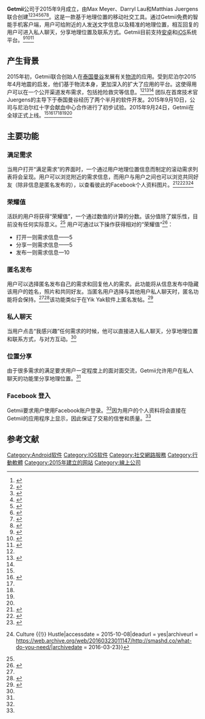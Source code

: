 {{advert|time=2016-01-11T23:45:15+00:00}}
{{Infobox software
| logo                   = [[File:Getmii_Logo.png|160px]]
| logo caption           = Getmii 图标
| author                 = Getmii, Inc.
| developer              = Max Meyer, Darryl Lau, Matthias Juergens
| released               = {{Start date and age|2015|9|24}}
| latest release version = 1.0.1
| operating system       = [[iOS|iOS]], [[安卓|安卓]]
| size                   = 27.8 [[Megabyte|MB]]
| language               = 英语
| status                 = 活跃
| genre                  = [[社交|社交]]
| website                = {{URL|getmii.com}}
}}
'''Getmii'''公司于2015年9月成立，由Max Meyer、Darryl Lau和Matthias Juergens联合创建<ref name="bhpioneer">{{cite web|url=http://www.bhpioneer.com/local_news/article_3772a60c-66c9-11e5-b03d-a39eb4015daf.html|title=New ‘Getmii’ app has roots in Spearfish - Black Hills Pioneer: Local News|publisher=bhpioneer.com|accessdate=2015-10-06|archive-date=2021-02-01|archive-url=https://web.archive.org/web/20210201231622/https://www.bhpioneer.com/local_news/article_3772a60c-66c9-11e5-b03d-a39eb4015daf.html|dead-url=no}}</ref><ref name="crunchbase">{{cite web|url=https://www.crunchbase.com/organization/getmii|title=Getmii | CrunchBase|publisher=crunchbase.com|accessdate=2015-10-06|archive-date=2019-02-16|archive-url=https://web.archive.org/web/20190216055630/https://www.crunchbase.com/organization/getmii|dead-url=no}}</ref><ref name=":0">{{Cite news|url = http://caltechcampuspubs.library.caltech.edu/2927/1/Issue%203%2C%202015-16.pdf|title = The California Tech|last = Pubbi|first = Parul|date = October 12, 2015|work = |access-date = October 17, 2015|via = |archive-date = 2016-03-22|archive-url = https://web.archive.org/web/20160322140536/http://caltechcampuspubs.library.caltech.edu/2927/1/Issue%203%2C%202015-16.pdf|dead-url = no}}</ref><ref name=":1">{{Cite web|url = http://www.thecoastnews.com/2015/11/03/lcc-graduate-partners-launch-getmii-app/|title = The Coast News|date = November 3, 2015|accessdate = November 10, 2015|website = The Coast News Group|publisher = The Coast News Group|last = Burgin|first = Aaron|archive-url = https://web.archive.org/web/20160322030214/http://www.thecoastnews.com/2015/11/03/lcc-graduate-partners-launch-getmii-app/|archive-date = 2016-03-22|dead-url = yes}}</ref><ref name=":2">{{Cite web|title = Uh Oh Google Meet Getmii|url = http://www.hairboutique.com/news_p/index.php/getmiis-max-meyer/|website = Hair And Beauty News by HairBoutique,com|accessdate = 2015-11-10|language = en-US|archive-date = 2020-11-27|archive-url = https://web.archive.org/web/20201127173005/https://www.hairboutique.com/news_p/index.php/getmiis-max-meyer/|dead-url = no}}</ref><ref name=":3">{{Cite web|title = Getmii Digital Campaigining|url = http://www.hairboutique.com/blogs_p/index.php/2015/11/01/getmii-digital-campaigining/|website = www.hairboutique.com|accessdate = 2015-11-10|archive-date = 2017-07-24|archive-url = https://web.archive.org/web/20170724155947/http://www.hairboutique.com/blogs_p/index.php/2015/11/01/getmii-digital-campaigining/|dead-url = no}}</ref><ref>{{Cite web|title = Descargar aplicación Getmii gratis para Android e iOS|url = http://somosgeek.org/descargar-aplicacion-getmii-gratis-para-android-e-ios/|website = SomosGeek|accessdate = 2015-11-10|archive-url = https://web.archive.org/web/20151101010417/http://somosgeek.org/descargar-aplicacion-getmii-gratis-para-android-e-ios/|archive-date = 2015-11-01|dead-url = yes}}</ref><ref name=":4">{{Cite web|title = Domingo - El Universal – Revista semanal - Descarga esta app para solicitar ayuda humanitaria|url = http://www.domingoeluniversal.mx/historias/detalle/Descarga+esta+app+para+solicitar+ayuda+humanitaria-4456|website = www.domingoeluniversal.mx|accessdate = 2015-11-10|archive-url = https://web.archive.org/web/20160304045434/http://www.domingoeluniversal.mx/historias/detalle/Descarga+esta+app+para+solicitar+ayuda+humanitaria-4456|archive-date = 2016-03-04|dead-url = yes}}</ref>。这是一款基于地理位置的移动社交工具。通过Getmii免费的智能手机客户端，用户可给附近的人发送文字信息以及精准的地理位置，相互回复的用户可进入私人聊天，分享地理位置及联系方式。Getmii目前支持[[安卓|安卓]]和[[iOS|iOS]]系统平台。<ref>{{Cite web|title = Getmii on the App Store|url = https://itunes.apple.com/us/app/getmii/id1034695834?mt=8|website = App Store|accessdate = 2015-10-06|archive-date = 2017-08-30|archive-url = https://web.archive.org/web/20170830111233/https://itunes.apple.com/us/app/getmii/id1034695834?mt=8|dead-url = no}}</ref><ref>{{Cite web|title = Getmii - Android Apps on Google Play|url = https://play.google.com/store/apps/details?id=com.savingsasia.masu|website = play.google.com|accessdate = 2015-10-06|archive-date = 2016-04-24|archive-url = https://web.archive.org/web/20160424205752/https://play.google.com/store/apps/details?id=com.savingsasia.masu|dead-url = no}}</ref><ref name=":0">{{Cite news|url = http://caltechcampuspubs.library.caltech.edu/2927/1/Issue%203%2C%202015-16.pdf|title = The California Tech|last = Pubbi|first = Parul|date = October 12, 2015|work = |access-date = October 17, 2015|via = }}</ref>

==产生背景==
2015年初，Getmii联合创始人在[[泰国|泰国]][[曼谷|曼谷]]发展有关[[物流|物流]]的应用。受到尼泊尔2015年4月地震的启发，他们基于物流本身，更加深入的扩大了应用的平台。这使得用户可以在一个公开渠道发布需求，包括抢险救灾等信息。<ref name="bhpioneer"/><ref name=":0">{{Cite news|url = http://caltechcampuspubs.library.caltech.edu/2927/1/Issue%203%2C%202015-16.pdf|title = The California Tech|last = Pubbi|first = Parul|date = October 12, 2015|work = |access-date = October 17, 2015|via = }}</ref><ref name=":1" /> 团队在首席技术官Juergens的主导下于泰国曼谷经历了两个半月的软件开发。2015年9月10日，公司与尼泊尔红十字会献血中心合作进行了初步试验。2015年9月24日，Getmii在全球正式上线。<ref name="bhpioneer"/><ref name=":0">{{Cite news|url = http://caltechcampuspubs.library.caltech.edu/2927/1/Issue%203%2C%202015-16.pdf|title = The California Tech|last = Pubbi|first = Parul|date = October 12, 2015|work = |access-date = October 17, 2015|via = }}</ref><ref name=":1" /><ref name=":2" /><ref name=":3" /><ref name=":4" />

==主要功能==

===满足需求===
当用户打开“满足需求”的界面时，一个通过用户地理位置信息而制定的滚动需求列表将会呈现。用户可以浏览附近的需求信息，而用户与用户之间也可以浏览共同好友（除非信息是匿名发布的），以查看彼此的Facebook个人资料图片。<ref name="bostonglobe">{{cite web|url=https://www.bostonglobe.com/lifestyle/2015/09/27/clickworthy/9VU28lJIU0RDVNpjmG331K/story.html|title=Getmii makes fetch happen - The Boston Globe|publisher=bostonglobe.com|accessdate=2015-10-06|archive-date=2020-08-11|archive-url=https://web.archive.org/web/20200811101444/https://www.bostonglobe.com/lifestyle/2015/09/27/clickworthy/9VU28lJIU0RDVNpjmG331K/story.html|dead-url=no}}</ref><ref>{{Cite web |url=http://www.buzzfeed.com/cherbear71/10-most-concerning-posts-on-getmii-1vssa |title=存档副本 |accessdate=2016-01-13 |archive-date=2016-10-09 |archive-url=https://web.archive.org/web/20161009111430/https://www.buzzfeed.com/cherbear71/10-most-concerning-posts-on-getmii-1vssa |dead-url=no }}</ref><ref name="producthunt.com">{{Cite web|title = Getmii: Whatever you need, Getmii helps you find it now.|url = http://www.producthunt.com/tech/getmii|website = Product Hunt|accessdate = 2015-10-06|archive-date = 2015-10-06|archive-url = https://web.archive.org/web/20151006150339/http://www.producthunt.com/tech/getmii|dead-url = no}}</ref><ref name="#1">{{Cite web|title = What Do You Need?|url = http://smashd.co/what-do-you-need/|website = Smashd - Tech {{!}} Culture {{!}} Hustle|accessdate = 2015-10-08|deadurl = yes|archiveurl = https://web.archive.org/web/20160323011147/http://smashd.co/what-do-you-need/|archivedate = 2016-03-23}}</ref>

===荣耀值 ===
活跃的用户将获得“荣耀值”，一个通过数值的计算的分数。该分值除了娱乐性，目前没有任何实际意义。<ref name="producthunt.com"/> 用户可通过以下操作获得相对的“荣耀值”<ref name="buzzfeed">{{cite web|url=http://www.buzzfeed.com/cherbear71/10-most-concerning-posts-on-getmii-1vssa|title=10 Most Concerning Posts On Getmii|publisher=buzzfeed.com|accessdate=2015-10-06|archive-date=2016-10-09|archive-url=https://web.archive.org/web/20161009111430/https://www.buzzfeed.com/cherbear71/10-most-concerning-posts-on-getmii-1vssa|dead-url=no}}</ref>：
*打开一则需求信息——5
*分享一则需求信息——5
*发布一则需求信息—10

===匿名发布=== 
用户可以选择匿名发布自己的需求和回复他人的需求。此功能将从信息发布中隐藏该用户的姓名，照片和共同好友。当匿名用户选择与其他用户私人聊天时，匿名功能将会保持。<ref name="buzzfeed"/><ref name="Get your Getmii By: Fiza Arshad">{{Cite web|title = Get your Getmii By: Fiza Arshad|url = http://www.odysseysmag.com/getyourgetmii.html|website = www.odysseysmag.com|accessdate = 2015-10-06|deadurl = yes|archiveurl = https://web.archive.org/web/20151006140543/http://www.odysseysmag.com/getyourgetmii.html|archivedate = 2015-10-06}}</ref>该功能类似于在Yik Yak软件上匿名发帖。<ref>{{Cite web|title = A 22-year-old's guide to Yik Yak, the super-hot anonymous gossip app that schools are banning|url = http://www.businessinsider.com/how-to-use-yik-yak-2015-3|accessdate = 2015-10-06|archive-date = 2020-03-01|archive-url = https://web.archive.org/web/20200301010436/https://www.businessinsider.com/how-to-use-yik-yak-2015-3|dead-url = no}}</ref>

===私人聊天 ===
当用户点击“我感兴趣”任何需求的时候，他可以直接进入私人聊天，分享地理位置和联系方式，与对方互动。<ref name="#1"/>

===位置分享===
由于很多需求的满足要求用户一定程度上的面对面交流，Getmii允许用户在私人聊天的功能里分享地理位置。<ref name="Get your Getmii By: Fiza Arshad"/>

=== Facebook 登入===
Getmii要求用户使用Facebook账户登录。<ref name="producthunt.com"/>因为用户的个人资料将会直接在Getmii的应用程序上显示，因此保证了交易的信誉和质量。<ref name="#1"/>

==参考文献==
{{Reflist}}

[[Category:Android软件|Category:Android软件]]
[[Category:IOS软件|Category:IOS软件]]
[[Category:社交網路服務|Category:社交網路服務]]
[[Category:行動軟體|Category:行動軟體]]
[[Category:2015年建立的网站|Category:2015年建立的网站]]
[[Category:線上公司|Category:線上公司]]